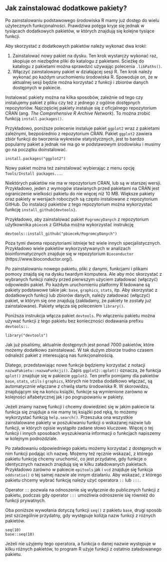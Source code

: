 ## Jak zainstalować dodatkowe pakiety?


Po zainstalowaniu podstawowego środowiska R mamy już dostęp do wielu użytecznych funkcjonalności.
Prawdziwa potęga kryje się jednak w tysiącach dodatkowych pakietów, w których znajdują się kolejne tysiące funkcji. 

Aby skorzystać z dodatkowych pakietów należy wykonać dwa kroki:
  
  1. Zainstalować nowy pakiet na dysku. Ten krok wystarczy wykonać raz, skopiuje on niezbędne pliki do katalogu z pakietami. Ścieżkę do katalogu z pakietami można sprawdzić używając polecenia `.libPaths()`.
2. Włączyć zainstalowany pakiet w działającej sesji R. Ten krok należy wykonać po każdym uruchomieniu środowiska R. Spowoduje on, że w aktualnej sesji będzie można korzystać z funkcji i zbiorów danych dostępnych w pakiecie.

Instalować pakiety można na kilka sposobów, zależnie od tego czy instalujemy pakiet z pliku czy też z jednego z ogólnie dostępnych repozytoriów. 
Najczęściej pakiety instaluje się z oficjalnego repozytorium CRAN (ang. *The Comprehensive R Archive Network*). To można zrobić funkcją `install.packages()`. 

Przykładowo, poniższe polecenie instaluje pakiet `ggplot2` wraz z pakietami zależnymi, bezpośrednio z repozytorium CRAN. Pakiet `ggplot2` zawiera zbiór funkcji do tworzenia wykresów statystycznych, jest to bardzo popularny pakiet a jednak nie ma go w podstawowym środowisku i musimy go na początku doinstalować.

```
install.packages("ggplot2")
```

Nowy pakiet można też zainstalować wybierając z menu opcję `Tools/Install packages...`. 

Niektórych pakietów nie ma w repozytorium CRAN, lub są w starszej wersji. 
Przykładowo, jeden z wymogów stawianych przed pakietami na CRAN jest ograniczenie wielkości pakietu do nie więcej niż 10 MB. 
Większe pakiety oraz pakiety w wersjach roboczych są często instalowane z repozytorium GitHub. 
Do instalacji pakietów z tego repozytorium można wykorzystać funkcję `install_github{devtools}`.

Przykładowo, aby zainstalować pakiet `PogromcyDanych` z repozytorium użytkownika `pbiecek` z GitHuba można wykorzystać instrukcję 

```
devtools::install_github("pbiecek/PogromcyDanych")
```

Poza tymi dwoma repozytoriami istnieje też wiele innych specjalistycznych. 
Przykładowo wiele pakietów wykorzystywanych w analizach bioinformatycznych znajduje się w repozytorium `Bioconductor` (https://www.bioconductor.org/).

Po zainstalowaniu nowego pakietu, pliki z danymi, funkcjami i plikami pomocy znajdą się na dysku twardym komputera. 
Ale aby móc skorzystać z wybranych funkcji należy przed pierwszym użyciem załadować (włączyć) odpowiedni pakiet.
Po każdym uruchomieniu platformy R ładowane są pakiety podstawowe takie jak: `base`, `graphics`, `stats`, itp. Aby skorzystać z dodatkowych funkcji lub zbiorów danych, należy załadować (włączyć) pakiet, w którym się one znajdują (zakładamy, że pakiety te zostały już zainstalowane). Pakiety włącza się poleceniem `library()`.

Poniższa instrukcja włącza pakiet `devtools`. Po włączeniu pakietu można używać funkcji z tego pakietu bez konieczności dodawania prefixu `devtools::`.

```
library("devtools")
```

Jak już pisaliśmy, aktualnie dostępnych jest ponad 7000 pakietów, które możemy dodatkowo zainstalować. W tak dużym zbiorze trudno czasem odnaleźć pakiet z interesującą nas funkcjonalnością. 

Dlatego, przedstawiając nowe funkcje będziemy korzystać z notacji `nazwaPakietu::nazwaFunkcji()`. Zapis `ggplot2::qplot()` oznacza, że funkcja `qplot()` znajduje się w pakiecie `ggplot2`. Ten prefix pomijamy dla pakietów `base`, `stats`, `utils` i `graphics`, których nie trzeba dodatkowo włączać, są automatycznie włączane z chwilą startu środowiska R. W skorowidzu, znajdującym się na końcu książki, funkcje są wymienione zarówno w kolejności alfabetycznej jak i po pogrupowaniu w pakiety.

Jeżeli znamy nazwę funkcji i chcemy dowiedzieć się w jakim pakiecie ta funkcja się znajduje a nie mamy tej książki pod ręką, to możemy wykorzystać funkcją `help.search()`. Przeszuka ona wszystkie zainstalowane pakiety w poszukiwaniu funkcji o wskazanej nazwie lub funkcji, w których opisie wystąpiło zadane słowo kluczowe. Więcej o tej funkcji i innych sposobach wyszukiwania informacji o funkcjach napiszemy w kolejnym podrozdziale.

Po załadowaniu odpowiedniego pakietu możemy korzystać z dostępnych w nim funkcji podając ich nazwę. Możemy też ręcznie wskazać, z którego pakietu funkcję chcemy uruchomić, co jest przydatne, gdy funkcje o identycznych nazwach znajdują się w kilku załadowanych pakietach. Przykładowo zarówno w pakiecie `epitools` jak i `vcd` znajduje się funkcja `oddsratio()` o tej samej nazwie ale innym działaniu. Aby wskazać, z którego pakietu chcemy wybrać funkcję należy użyć  operatora `::` lub `:::`.

Operator `::` pozwala na odnoszenie się wyłącznie do publicznych funkcji z pakietu, podczas gdy operator `:::` umożliwia odnoszenie się również do funkcji prywatnych.

Oba poniższe wywołania dotyczą funkcji `seq()` z pakietu `base`, drugi sposób jest szczególnie przydatny, gdy występuje kolizja nazw funkcji z różnych pakietów.

```
seq(10)
base::seq(10)
```

Jeżeli nie użyjemy tego operatora, a funkcja o danej nazwie występuje w kilku różnych pakietów, to program R użyje funkcji z ostatnio załadowanego pakietu.

